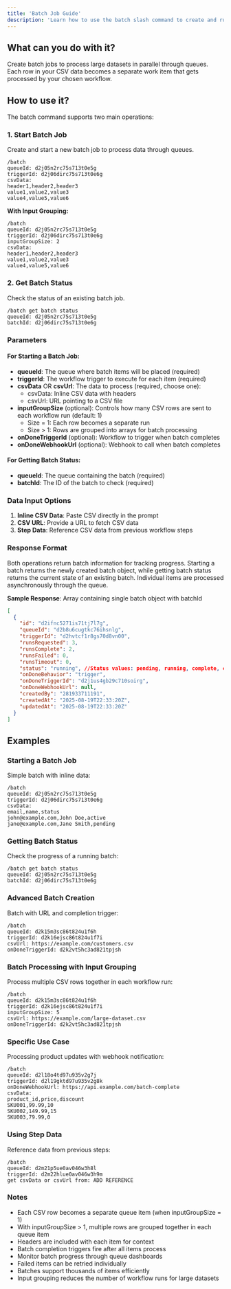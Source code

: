```yaml
---
title: 'Batch Job Guide'
description: 'Learn how to use the batch slash command to create and run batch jobs through queues'
---
```


## What can you do with it?

Create batch jobs to process large datasets in parallel through queues. Each row in your CSV data becomes a separate work item that gets processed by your chosen workflow.

## How to use it?

The batch command supports two main operations:

### 1. Start Batch Job

Create and start a new batch job to process data through queues.

```
/batch
queueId: d2j05n2rc75s713t0e5g
triggerId: d2j06dirc75s713t0e6g
csvData:
header1,header2,header3
value1,value2,value3
value4,value5,value6
```

**With Input Grouping:**

```
/batch
queueId: d2j05n2rc75s713t0e5g
triggerId: d2j06dirc75s713t0e6g
inputGroupSize: 2
csvData:
header1,header2,header3
value1,value2,value3
value4,value5,value6
```

### 2. Get Batch Status

Check the status of an existing batch job.

```
/batch get batch status
queueId: d2j05n2rc75s713t0e5g
batchId: d2j06dirc75s713t0e6g
```

### Parameters

#### For Starting a Batch Job:

- **queueId**: The queue where batch items will be placed (required)
- **triggerId**: The workflow trigger to execute for each item (required)
- **csvData** OR **csvUrl**: The data to process (required, choose one):
  - csvData: Inline CSV data with headers
  - csvUrl: URL pointing to a CSV file
- **inputGroupSize** (optional): Controls how many CSV rows are sent to each workflow run (default: 1)
  - Size = 1: Each row becomes a separate run
  - Size > 1: Rows are grouped into arrays for batch processing
- **onDoneTriggerId** (optional): Workflow to trigger when batch completes
- **onDoneWebhookUrl** (optional): Webhook to call when batch completes

#### For Getting Batch Status:

- **queueId**: The queue containing the batch (required)
- **batchId**: The ID of the batch to check (required)

### Data Input Options

1. **Inline CSV Data**: Paste CSV directly in the prompt
2. **CSV URL**: Provide a URL to fetch CSV data
3. **Step Data**: Reference CSV data from previous workflow steps

### Response Format

Both operations return batch information for tracking progress. Starting a batch returns the newly created batch object, while getting batch status returns the current state of an existing batch. Individual items are processed asynchronously through the queue.

**Sample Response**: Array containing single batch object with batchId

```json
[
  {
    "id": "d2ifnc5271is71tj7l7g",
    "queueId": "d2b8u6cugtkc76ihsnlg",
    "triggerId": "d2hvtcf1r8gs70d8vn00",
    "runsRequested": 3,
    "runsComplete": 2,
    "runsFailed": 0,
    "runsTimeout": 0,
    "status": "running", //Status values: pending, running, complete, canceled
    "onDoneBehavior": "trigger",
    "onDoneTriggerId": "d2j1us4gb29c710soirg",
    "onDoneWebhookUrl": null,
    "createdBy": "281933711191",
    "createdAt": "2025-08-19T22:33:20Z",
    "updatedAt": "2025-08-19T22:33:20Z"
  }
]
```

## Examples

### Starting a Batch Job

Simple batch with inline data:

```
/batch
queueId: d2j05n2rc75s713t0e5g
triggerId: d2j06dirc75s713t0e6g
csvData:
email,name,status
john@example.com,John Doe,active
jane@example.com,Jane Smith,pending
```

### Getting Batch Status

Check the progress of a running batch:

```
/batch get batch status
queueId: d2j05n2rc75s713t0e5g
batchId: d2j06dirc75s713t0e6g
```

### Advanced Batch Creation

Batch with URL and completion trigger:

```
/batch
queueId: d2k15m3sc86t824u1f6h
triggerId: d2k16ejsc86t824u1f7i
csvUrl: https://example.com/customers.csv
onDoneTriggerId: d2k2vt5hc3ad821tpjsh
```

### Batch Processing with Input Grouping

Process multiple CSV rows together in each workflow run:

```
/batch
queueId: d2k15m3sc86t824u1f6h
triggerId: d2k16ejsc86t824u1f7i
inputGroupSize: 5
csvUrl: https://example.com/large-dataset.csv
onDoneTriggerId: d2k2vt5hc3ad821tpjsh
```

### Specific Use Case

Processing product updates with webhook notification:

```
/batch
queueId: d2l18o4td97u935v2g7j
triggerId: d2l19gktd97u935v2g8k
onDoneWebhookUrl: https://api.example.com/batch-complete
csvData:
product_id,price,discount
SKU001,99.99,10
SKU002,149.99,15
SKU003,79.99,0
```

### Using Step Data

Reference data from previous steps:

```
/batch
queueId: d2m21p5ue0av046w3h8l
triggerId: d2m22hlue0av046w3h9m
get csvData or csvUrl from: ADD REFERENCE
```

### Notes

- Each CSV row becomes a separate queue item (when inputGroupSize = 1)
- With inputGroupSize > 1, multiple rows are grouped together in each queue item
- Headers are included with each item for context
- Batch completion triggers fire after all items process
- Monitor batch progress through queue dashboards
- Failed items can be retried individually
- Batches support thousands of items efficiently
- Input grouping reduces the number of workflow runs for large datasets
